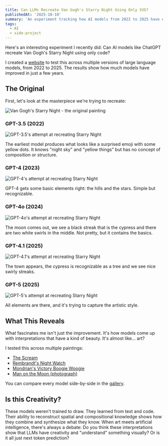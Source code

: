```yaml
---
title: Can LLMs Recreate Van Gogh's Starry Night Using Only SVG?
publishedAt: '2025-10-10'
summary: 'An experiment tracking how AI models from 2022 to 2025 have evolved in their ability to recreate famous artworks using SVG. The results reveal how these models understand visual composition and artistic style.'
tags:
  - AI
  - side-project
---
```


Here's an interesting experiment I recently did: Can AI models like ChatGPT recreate Van Gogh's Starry Night using only code?

I created a [website](https://pelican.koenvangilst.nl/) to test this across multiple versions of large language models, from 2022 to 2025. The results show how much models have improved in just a few years.

## The Original

First, let's look at the masterpiece we're trying to recreate:

<Image
  alt="Van Gogh's Starry Night - the original painting"
  src="/static/screenshots/ai-art-original-starry.jpg"
  width={1200}
  height={900}
/>

### GPT-3.5 (2022)

<Image
  alt="GPT-3.5's attempt at recreating Starry Night"
  src="/static/screenshots/ai-art-gpt-35.jpg"
  width={1200}
  height={900}
/>

The earliest model produces what looks like a surprised emoji with some yellow dots. It knows "night sky" and "yellow things" but has no concept of composition or structure.

### GPT-4 (2023)

<Image
  alt="GPT-4's attempt at recreating Starry Night"
  src="/static/screenshots/ai-art-gpt-4.jpg"
  width={1200}
  height={900}
/>

GPT-4 gets some basic elements right: the hills and the stars. Simple but recognizable.

### GPT-4o (2024)

<Image
  alt="GPT-4o's attempt at recreating Starry Night"
  src="/static/screenshots/ai-art-gpt-4o.jpg"
  width={1200}
  height={900}
/>

The moon comes out, we see a black streak that is the cypress and there are two white swirls in the middle. Not pretty, but it contains the basics.

### GPT-4.1 (2025)

<Image
  alt="GPT-4.1's attempt at recreating Starry Night"
  src="/static/screenshots/ai-art-gpt-41.jpg"
  width={1200}
  height={900}
/>

The town appears, the cypress is recognizable as a tree and we see nice swirly streaks.

### GPT-5 (2025)

<Image
  alt="GPT-5's attempt at recreating Starry Night"
  src="/static/screenshots/ai-art-gpt-5.jpg"
  width={1200}
  height={900}
/>

All elements are there, and it's trying to capture the artistic style.

## What This Reveals

What fascinates me isn't just the improvement. It's how models come up with interpretations that have a kind of beauty. It's almost like... art?

I tested this across multiple paintings:
- [The Scream](https://pelican.koenvangilst.nl/group/)
- [Rembrandt's Night Watch](https://pelican.koenvangilst.nl/group/58)
- [Mondrian's Victory Boogie Woogie](https://pelican.koenvangilst.nl/group/54)
- [Man on the Moon (photograph)](https://pelican.koenvangilst.nl/group/75)

You can compare every model side-by-side in the [gallery](https://pelican.koenvangilst.nl/gallery).

## Is this Creativity?

These models weren't trained to draw. They learned from text and code. Their ability to reconstruct spatial and compositional knowledge shows how they combine and synthesize what they know. When art meets artificial intelligence, there's always a debate: Do you think these interpretations show that LLMs have creativity and "understand" something visually? Or is it all just next token prediction?
